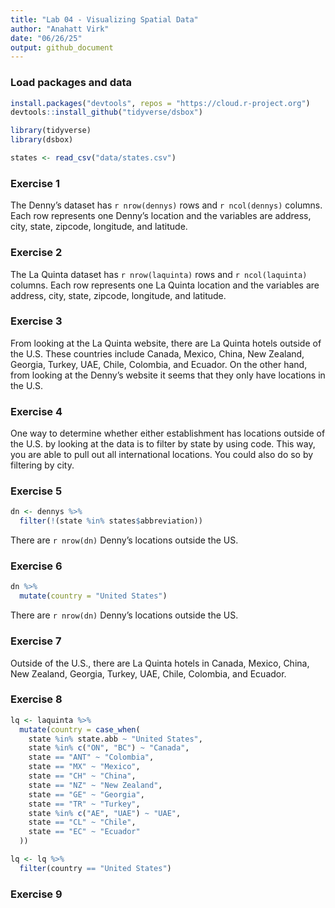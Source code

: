 ```yaml
---
title: "Lab 04 - Visualizing Spatial Data"
author: "Anahatt Virk"
date: "06/26/25"
output: github_document
---
```


### Load packages and data
```r
install.packages("devtools", repos = "https://cloud.r-project.org")
devtools::install_github("tidyverse/dsbox")
```

```r
library(tidyverse) 
library(dsbox) 
```

```r
states <- read_csv("data/states.csv")
```

### Exercise 1

The Denny's dataset has `r nrow(dennys)` rows and `r ncol(dennys)` columns. Each row represents one Denny's location and the variables are address, city, state, zipcode, longitude, and latitude. 

### Exercise 2

The La Quinta dataset has `r nrow(laquinta)` rows and `r ncol(laquinta)` columns. Each row represents one La Quinta location and the variables are address, city, state, zipcode, longitude, and latitude. 

### Exercise 3

From looking at the La Quinta website, there are La Quinta hotels outside of the U.S. These countries include Canada, Mexico, China, New Zealand, Georgia, Turkey, UAE, Chile, Colombia, and Ecuador. On the other hand, from looking at the Denny's website it seems that they only have locations in the U.S. 

### Exercise 4

One way to determine whether either establishment has locations outside of the U.S. by looking at the data is to filter by state by using code. This way, you are able to pull out all international locations. You could also do so by filtering by city. 

### Exercise 5

```r
dn <- dennys %>%
  filter(!(state %in% states$abbreviation))
```

There are `r nrow(dn)` Denny’s locations outside the US.

### Exercise 6

```r
dn %>%
  mutate(country = "United States")
```

There are `r nrow(dn)` Denny’s locations outside the US.

### Exercise 7

Outside of the U.S., there are La Quinta hotels in Canada, Mexico, China, New Zealand, Georgia, Turkey, UAE, Chile, Colombia, and Ecuador.

### Exercise 8

```r
lq <- laquinta %>% 
  mutate(country = case_when(
    state %in% state.abb ~ "United States",
    state %in% c("ON", "BC") ~ "Canada",
    state == "ANT" ~ "Colombia",
    state == "MX" ~ "Mexico", 
    state == "CH" ~ "China",
    state == "NZ" ~ "New Zealand",
    state == "GE" ~ "Georgia",
    state == "TR" ~ "Turkey",
    state %in% c("AE", "UAE") ~ "UAE",
    state == "CL" ~ "Chile",
    state == "EC" ~ "Ecuador"
  ))
```

```r
lq <- lq %>%
  filter(country == "United States")
```

### Exercise 9